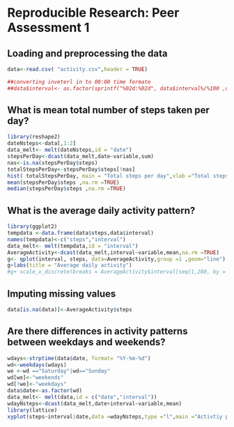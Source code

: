# Reproducible Research: Peer Assessment 1


## Loading and preprocessing the data

```r
data<-read.csv( "activity.csv",header = TRUE)

##converting inveterl in to 00:00 time formate
##data$interval<- as.factor(sprintf("%02d:%02d", data$interval%/%100 ,data$interval%%100))

````
## What is mean total number of steps taken per day?

```r
library(reshape2)
dateNsteps<-data[,1:2]
data_melt<- melt(dateNsteps,id = "date")
stepsPerDay<-dcast(data_melt,date~variable,sum)
nas<-is.na(stepsPerDay$steps)
totalStepsPerDay<-stepsPerDay$steps[!nas]
hist( totalStepsPerDay, main = "Total steps per day",xlab ="Total steps per day",col ="green")
mean(stepsPerDay$steps ,na.rm =TRUE)
median(stepsPerDay$steps ,na.rm =TRUE)

```


## What is the average daily activity pattern?
```r
library(ggplot2)
tempdata <-data.frame(data$steps,data$interval)
names(tempdata)<-c("steps","interval")
data_melt<- melt(tempdata,id = "interval")
AverageActivity<-dcast(data_melt,interval~variable,mean,na.rm =TRUE)
g<- qplot(interval, steps, data=AverageActivity,group =1 ,geom="line") +theme(aspect.ratio = 1/2)
g+labs(title = "Average daily activity")
#g+ scale_x_discrete(breaks = AverageActivity$interval[seq(1,288, by = 6)]) 
```

## Imputing missing values

```r
data[is.na(data)]<-AverageActivity$steps

```


## Are there differences in activity patterns between weekdays and weekends?
```r
wdays<-strptime(data$date, format= "%Y-%m-%d")
wd<-weekdays(wdays)
we <-wd =="Saturday"|wd=="Sunday"
wd[we]<-"weekends"
wd[!we]<-"weekdays"
data$date<-as.factor(wd)
data_melt<- melt(data,id = c("date","interval"))
wdayNsteps<-dcast(data_melt,date+interval~variable,mean)
library(lattice)
xyplot(steps~interval|date,data =wdayNsteps,type ="l",main ="Activtiy patterns between weekdays and weekends",layout =c(1,2))
```


